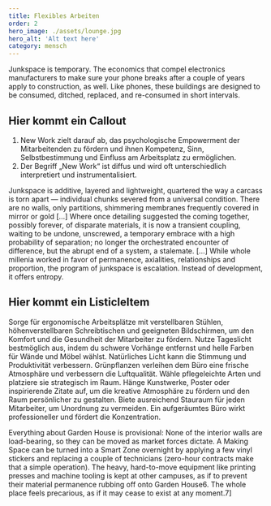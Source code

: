 ```yaml
---
title: Flexibles Arbeiten
order: 2
hero_image: ./assets/lounge.jpg
hero_alt: 'Alt text here'
category: mensch
---
```


Junkspace is temporary. The economics that compel electronics manufacturers to make sure your phone breaks after a couple of years apply to construction, as well. Like phones, these buildings are designed to be consumed, ditched, replaced, and re-consumed in short intervals.

## Hier kommt ein Callout

<Callout>

1. New Work zielt darauf ab, das psychologische Empowerment der Mitarbeitenden zu fördern und ihnen Kompetenz, Sinn, Selbstbestimmung und Einfluss am Arbeitsplatz zu ermöglichen.
2. Der Begriff „New Work“ ist diffus und wird oft unterschiedlich interpretiert und instrumentalisiert.

</Callout>

Junkspace is additive, layered and lightweight, quartered the way a carcass is torn apart — individual chunks severed from a universal condition. There are no walls, only partitions, shimmering membranes frequently covered in mirror or gold […] Where once detailing suggested the coming together, possibly forever, of disparate materials, it is now a transient coupling, waiting to be undone, unscrewed, a temporary embrace with a high probability of separation; no longer the orchestrated encounter of difference, but the abrupt end of a system, a stalemate. […] While whole millenia worked in favor of permanence, axialities, relationships and proportion, the program of junkspace is escalation. Instead of development, it offers entropy.

## Hier kommt ein ListicleItem

<Listicle>
  <ListicleItem title="Ergonomie optimieren">
    Sorge für ergonomische Arbeitsplätze mit verstellbaren Stühlen, höhenverstellbaren Schreibtischen und geeigneten Bildschirmen, um den Komfort und
    die Gesundheit der Mitarbeiter zu fördern.
  </ListicleItem>
  <ListicleItem title="Natürliche Beleuchtung">
    Nutze Tageslicht bestmöglich aus, indem du schwere Vorhänge entfernst und helle Farben für Wände und Möbel wählst. Natürliches Licht kann die
    Stimmung und Produktivität verbessern.
  </ListicleItem>
  <ListicleItem title="Pflanzen einfügen">
    Grünpflanzen verleihen dem Büro eine frische Atmosphäre und verbessern die Luftqualität. Wähle pflegeleichte Arten und platziere sie strategisch
    im Raum.
  </ListicleItem>
  <ListicleItem title="Kunst und Dekoration">
    Hänge Kunstwerke, Poster oder inspirierende Zitate auf, um die kreative Atmosphäre zu fördern und den Raum persönlicher zu gestalten.
  </ListicleItem>
  <ListicleItem title="Ordnung halten">
    Biete ausreichend Stauraum für jeden Mitarbeiter, um Unordnung zu vermeiden. Ein aufgeräumtes Büro wirkt professioneller und fördert die
    Konzentration.
  </ListicleItem>
</Listicle>

Everything about Garden House is provisional: None of the interior walls are load-bearing, so they can be moved as market forces dictate. A Making Space can be turned into a Smart Zone overnight by applying a few vinyl stickers and replacing a couple of technicians (zero-hour contracts make that a simple operation). The heavy, hard-to-move equipment like printing presses and machine tooling is kept at other campuses, as if to prevent their material permanence rubbing off onto Garden House6. The whole place feels precarious, as if it may cease to exist at any moment.7]
